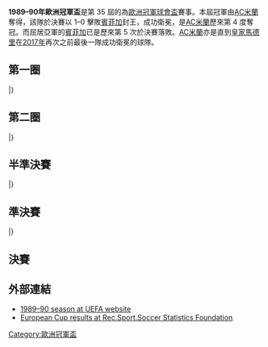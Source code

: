 {{NoteTA
|G1=football
|G2=uefa
}}
{{Infobox 國際足球賽事賽季
| tourney_name          = 歐洲冠軍盃
| year                  = 1989–90
| image                 = EHStadion040606w.jpg
| size                  = 300px
| caption               = 決賽於[[維也納|維也納]]的[[恩斯特·哈佩爾球場|普拉特球場]]舉行
| edition               = 35
| defending_champ_other = {{flagicon|ITA}} [[AC米蘭|AC米蘭]]
| dates                 = 1989年9月13日–1990年5月23日
| num_teams             = 32 隊
| associations          = 31
| champion_other        = {{flagicon|ITA}} [[AC米蘭|AC米蘭]]
| count                 = 4
| second_other          = {{flagicon|POR}} [[里斯本與本菲卡體育|賓菲加]]
| matches               = 61
| goals                 = 169
| attendance            = 
| top_scorer            = {{flagicon|FRA}} [[讓-皮埃爾·帕潘|柏賓]]<br> {{flagicon|BRA}} [[羅馬里奧|羅馬里奧]]<br> （各 6 球）
| player                = 
| prevseason            = [[1988–89年歐洲冠軍盃|1988–89]]
| nextseason            = [[1990–91年歐洲冠軍盃|1990–91]]
}}

'''1989–90年歐洲冠軍盃'''是第 35 屆的為[[歐洲冠軍聯賽|歐洲冠軍球會盃]]賽事。本屆冠軍由[[AC米蘭|AC米蘭]]奪得，該隊於決賽以 1–0 擊敗[[里斯本與本菲卡體育俱樂部|賓菲加]]封王，成功衛冕，是[[AC米蘭|AC米蘭]]歷來第 4 度奪冠。而屈居亞軍的[[里斯本與本菲卡體育俱樂部|賓菲加]]已是歷來第 5 次於決賽落敗。[[AC米蘭|AC米蘭]]亦是直到[[皇家馬德里足球俱樂部|皇家馬德里]]在[[2017年歐洲冠軍聯賽決賽|2017年]]再次之前最後一隊成功衛冕的球隊。

== 第一圈 ==
{{TwoLegStart}}
{{TwoLegResult|'''[[馬模FF|馬模]]'''|SWE|2–1|[[國際米蘭足球俱樂部|國際米蘭]]|ITA|1–0|1–1}}
{{TwoLegResult|[[洛辛堡足球會|洛辛堡]]|NOR|0–5|'''[[梅赫倫足球俱樂部|梅赫倫]]'''|BEL|0–0|0–5}}
{{TwoLegResult|'''[[AC米蘭|AC米蘭]]'''|ITA|5–0|[[HJK赫爾辛基|赫爾辛基]]|FIN|4–0|1–0}}
{{TwoLegResult|[[盧森堡體育會|盧森堡體育會]]|LUX|0–9|'''[[皇家馬德里足球俱樂部|皇家馬德里]]'''|ESP|0–3|0–6}}
{{TwoLegResult|[[流浪者足球俱樂部|格拉斯哥流浪]]|SCO|1–3|'''[[拜仁慕尼黑足球俱樂部|拜仁慕尼黑]]'''|FRG|1–3|0–0}}
{{TwoLegResult|[[斯利馬流浪者足球俱樂部|施利馬流浪]]|MLT|1–5|'''[[KF地拉那|地拉那11月17日]]'''|ALB|var2=1946|1–0|0–5}}
{{TwoLegResult|'''[[布加勒斯特星足球俱樂部|布加勒斯特星隊]]'''|ROU|5–0|[[弗拉姆足球俱樂部|弗雷姆雷克查域克]]|ISL|4–0|1–0}}
{{TwoLegResult|'''[[PSV燕豪芬|PSV燕豪芬]]'''|NED|5–0|[[盧塞恩足球俱樂部|盧塞恩]]|SUI|3–0|2–0}}
{{TwoLegResult|'''[[布拉格斯巴達足球俱樂部|布拉格斯巴達]]'''|TCH|5–2|[[費倫巴治體育會|費倫巴治]]|TUR|3–1|2–1}}
{{TwoLegResult|[[羅切霍茹夫足球俱樂部|魯治卓索]]|POL|2–6|'''[[索菲亞中央陸軍足球俱樂部|索菲亞中央陸軍]]'''|BUL|var2=1971|1–1|1–5}}
{{TwoLegResult|'''[[馬賽足球俱樂部|馬賽]]'''|FRA|4–1|[[邦比足球會|邦比]]|DEN|3–0|1–1}}
{{TwoLegResult|[[德累斯頓迪納摩|德累斯頓戴拿模]]|GDR|4–5|'''[[AEK雅典足球會|AEK雅典]]'''|GRE|1–0|3–5}}
{{TwoLegResult|'''[[布達佩斯捍衛者足球俱樂部|漢維特]]'''|HUN|2–2|[[伏伊伏丁那足球俱樂部|禾獲甸拿]]|YUG|1–0|1–2}}
{{TwoLegResult|[[德利城足球俱樂部|德利城]]|IRL|1–6|'''[[里斯本與本菲卡體育俱樂部|賓菲加]]'''|POR|1–2|0–4}}
{{TwoLegResult|[[連菲特足球俱樂部|連菲特]]|NIR|1–3|'''[[第聶伯羅彼得羅夫斯克足球俱樂部|迪尼普]]'''|URS|1–2|0–1}}
{{TwoLegResult|'''[[施華洛斯基提洛爾足球會|施華洛斯基]]'''|AUT|9–2|[[奧摩尼亞體育會|奧摩尼亞]]|CYP|6–0|3–2}}
|}

== 第二圈 ==
{{TwoLegStart}}
{{TwoLegResult|[[馬模FF|馬模]]|SWE|1–4|'''[[梅赫倫足球俱樂部|梅赫倫]]'''|BEL|0–0|1–4}}
{{TwoLegResult|'''[[AC米蘭|AC米蘭]]'''|ITA|2–1|[[皇家馬德里足球俱樂部|皇家馬德里]]|ESP|2–0|0–1}}
{{TwoLegResult|'''[[拜仁慕尼黑足球俱樂部|拜仁慕尼黑]]'''|FRG|6–1|[[KF地拉那|地拉那11月17日]]|ALB|var2=1946|3–1|3–0}}
{{TwoLegResult|[[布加勒斯特星足球俱樂部|布加勒斯特星隊]]|ROU|2–5|'''[[PSV燕豪芬|PSV燕豪芬]]'''|NED|1–0|1–5}}
{{TwoLegResult|[[布拉格斯巴達足球俱樂部|布拉格斯巴達]]|TCH|2–5|'''[[索菲亞中央陸軍足球俱樂部|索菲亞中央陸軍]]'''|BUL|var2=1971|2–2|0–3}}
{{TwoLegResult|'''[[馬賽足球俱樂部|馬賽]]'''|FRA|3–1|[[AEK雅典足球會|AEK雅典]]|GRE|2–0|1–1}}
{{TwoLegResult|[[布達佩斯捍衛者足球俱樂部|漢維特]]|HUN|0–9|'''[[里斯本與本菲卡體育俱樂部|賓菲加]]'''|POR|0–2|0–7}}
{{TwoLegResult|'''[[第聶伯羅彼得羅夫斯克足球俱樂部|迪尼普]]'''|URS|4–2|[[施華洛斯基提洛爾足球會|施華洛斯基]]|AUT|2–0|2–2}}
|}

== 半準決賽 ==
{{TwoLegStart}}
{{TwoLegResult|[[梅赫倫足球俱樂部|梅赫倫]]|BEL|0–2|'''[[AC米蘭|AC米蘭]]'''|ITA|0–0|0–2{{aet}}}}
{{TwoLegResult|'''[[拜仁慕尼黑足球俱樂部|拜仁慕尼黑]]'''|FRG|3–1|[[PSV燕豪芬|PSV燕豪芬]]|NED|2–1|1–0}}
{{TwoLegResult|[[索菲亞中央陸軍足球俱樂部|索菲亞中央陸軍]]|BUL|var1=1971|1–4|'''[[馬賽足球俱樂部|馬賽]]'''|FRA|0–1|1–3}}
{{TwoLegResult|'''[[里斯本與本菲卡體育俱樂部|賓菲加]]'''|POR|4–0|[[第聶伯羅彼得羅夫斯克足球俱樂部|迪尼普]]|URS|1–0|3–0}}
|}

== 準決賽 ==
{{TwoLegStart}}
{{TwoLegResult|'''[[AC米蘭|AC米蘭]]'''|ITA|2–2{{agr}}|[[拜仁慕尼黑足球俱樂部|拜仁慕尼黑]]|FRG|1–0|1–2{{aet}}}}
{{TwoLegResult|[[馬賽足球俱樂部|馬賽]]|FRA|2–2{{agr}}|'''[[里斯本與本菲卡體育俱樂部|賓菲加]]'''|POR|2–1|0–1}}
|}

== 決賽 ==
{{main|1990年歐洲冠軍盃決賽}}

{{footballbox
|date = 1990年5月23日
|team1 = [[AC米蘭|AC米蘭]] {{flagicon|ITA}}
|score = 1–0
|report = [https://web.archive.org/web/20140118010909/http://www.uefa.com/uefachampionsleague/season%3D1989/matches/round%3D35/match%3D2754/postmatch/lineups/index.html 報告]
|team2 = {{flagicon|POR}} [[里斯本與本菲卡體育俱樂部|賓菲加]]
|goals1 = 
|goals2 = 
|stadium = [[安斯夏普球場|安斯夏普球場]]，[[維也納|維也納]]
|attendance = 57,500
|referee = Helmut Kohl（[[奧地利足球協會|奧地利]]）
}}

== 外部連結 ==
*[http://www.uefa.com/uefachampionsleague/season=1989/matches/all/index.html 1989–90 season at UEFA website]{{Wayback|url=http://www.uefa.com/uefachampionsleague/season=1989/matches/all/index.html |date=20181112141339 }}
*[http://www.rsssf.com/ec/ecomp.html European Cup results at Rec.Sport.Soccer Statistics Foundation]{{Wayback|url=http://www.rsssf.com/ec/ecomp.html |date=20180116045414 }}

{{歐洲冠軍聯賽球季}}
{{國際俱樂部足球}}

[[Category:歐洲冠軍盃|Category:歐洲冠軍盃]]